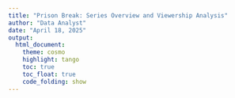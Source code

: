 ```yaml
---
title: "Prison Break: Series Overview and Viewership Analysis"
author: "Data Analyst"
date: "April 18, 2025"
output:
  html_document:
    theme: cosmo
    highlight: tango
    toc: true
    toc_float: true
    code_folding: show
---
```

